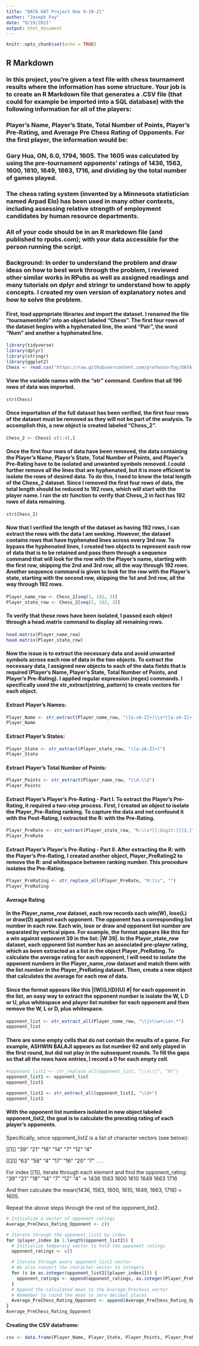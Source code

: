 ```yaml
---
title: "DATA 607 Project One 9-19-21"
author: "Joseph Foy"
date: "9/19/2021"
output: html_document
---
```


```r
knitr::opts_chunk$set(echo = TRUE)
```

## R Markdown

### In this project, you’re given a text file with chess tournament results where the information has some structure. Your job is to create an R Markdown file that generates a .CSV file (that could for example be imported into a SQL database) with the following information for all of the players:

### Player’s Name, Player’s State, Total Number of Points, Player’s Pre-Rating, and Average Pre Chess Rating of Opponents.  For the first player, the information would be:

### Gary Hua, ON, 6.0, 1794, 1605.  The 1605 was calculated by using the pre-tournament opponents’ ratings of 1436, 1563, 1600, 1610, 1649, 1663, 1716, and dividing by the total number of games played.

### The chess rating system (invented by a Minnesota statistician named Arpad Elo) has been used in many other contexts, including assessing relative strength of employment candidates by human resource departments.

### All of your code should be in an R markdown file (and published to rpubs.com); with your data accessible for the person running the script.

### Background: In order to understand the problem and draw ideas on how to best work through the problem, I reviewed other similar works in RPubs as well as assigned readings and many tutorials on dplyr and stringr to understand how to apply concepts.  I created my own version of explanatory notes and how to solve the problem.  

#### First, load appropriate libraries and import the dataset. I renamed the file "tournamentinfo" into an object labeled "Chess".  The first four rows of the dataset begins with a hyphenated line, the word "Pair", the word "Num" and another a hyphenated line.   

```r
library(tidyverse)
library(dplyr)
library(stringr)
library(ggplot2)
Chess <- read.csv("https://raw.githubusercontent.com/professorfoy/DATA-607/main/tournamentinfo.txt", header = FALSE)
```

#### View the variable names with the "str" command.  Confirm that all 196 rows of data was imported. 

```r
str(Chess)
```

#### Once importation of the full dataset has been verified, the first four rows of the dataset must be removed as they will not be part of the analysis. To accomplish this, a new object is created labeled "Chess_2".

```r
Chess_2 <- Chess[-c(1:4),]
```

####  Once the first four rows of data have been removed, the data containing the Player’s Name, Player’s State, Total Number of Points, and Player’s Pre-Rating have to be isolated and unwanted symbols removed.  I could further remove all the lines that are hyphenated, but it is more efficient to isolate the rows of desired data.  To do this, I need to know the total length of the Chess_2 dataset.  Since I removed the first four rows of data, the total length should be reduced to 192 rows, which will start with the player name.  I ran the str function to verify that Chess_2 in fact has 192 rows of data remaining.  

```r
str(Chess_2)
```
#### Now that I verified the length of the dataset as having 192 rows, I can extract the rows with the data I am seeking.  However, the dataset contains rows that have hyphenated lines across every 3rd row.  To bypass the hyphenated lines, I created two objects to represent each row of data that is to be retained and pass them through a sequence command that will look for the row with the Player's name, starting with the first row, skipping the 2nd and 3rd row, all the way through 192 rows.  Another sequence command is given to look for the row with the Player's state, starting with the second row, skipping the 1st and 3rd row, all the way through 192 rows. 

```r
Player_name_row <- Chess_2[seq(1, 192, 3)]
Player_state_row <- Chess_2[seq(2, 192, 3)]
```

#### To verify that these rows have been isolated, I passed each object through a head.matrix command to display all remaining rows.

```r
head.matrix(Player_name_row)
head.matrix(Player_state_row)
```

#### Now the issue is to extract the necessary data and avoid unwanted symbols across each row of data in the two objects. To extract the necessary data, I assigned new objects to each of the data fields that is required (Player’s Name, Player’s State, Total Number of Points, and Player’s Pre-Rating).  I applied regular expression (regex) commands. I specifically used the str_extract(string, pattern) to create vectors for each object.

#### Extract Player's Names:

```r
Player_Name <- str_extract(Player_name_row, "([a-zA-Z]+)\\s*([a-zA-Z]+)\\s*+([a-zA-Z]+)\\s*+([a-zA-Z]+)")
Player_Name
```

#### Extract Player's States:

```r
Player_State <- str_extract(Player_state_row, "([a-zA-Z]+)")
Player_State
```

#### Extract Player's Total Number of Points:

```r
Player_Points <- str_extract(Player_name_row, "\\d.\\d")
Player_Points
```

#### Extract Player's Player’s Pre-Rating - Part I.  To extract the Player's Pre-Rating, it required a two-step process.  First, I created an object to isolate the Player_Pre-Rating ranking.  To capture the data and not confound it with the Post-Rating, I extracted the R: with the Pre-Rating.  

```r
Player_PreRate <- str_extract(Player_state_row, "R:\\s*[[:digit:]]{3,}")
Player_PreRate
```

#### Extract Player's Player’s Pre-Rating - Part II.  After extracting the R: with the Player's Pre-Rating, I created another object, Player_PreRating2 to remove the R: and whitespace between ranking number.  This procedure isolates the Pre-Rating.    

```r
Player_PreRating <- str_replace_all(Player_PreRate, "R:\\s", "")
Player_PreRating
```


#### Average Rating

#### 

#### In the Player_name_row dataset, each row records each win(W), lose(L) or draw(D) against each opponent. The opponent has a corresponding list number in each row.  Each win, lose or draw and opponent list number are separated by vertical pipes.  For example, the format appears like this for a win against opponent 39 in the list: |W   39|. In the Player_state_row dataset, each opponent list number has an associated pre-player rating, which as been extracted as a list in the object Player_PreRating. To calculate the average rating for each opponent, I will need to isolate the opponent numbers in the Player_name_row dataset and match them with the list number in the Player_PreRating dataset. Then, create a new object that calculates the average for each row of data.

#### Since the format appears like this |(W)(L)(D)(U)  #| for each opponent in the list, an easy way to extract the opponent number is isolate the W, L D or U, plus whitespace and player list number for each opponent and then remove the W, L or D, plus whitespace.   

```r
opponent_list <- str_extract_all(Player_name_row, "\\|+\\w+\\s+.*")
opponent_list
```


#### There are some empty cells that do not contain the results of a game.  For example, ASHWIN BALAJI appears as list number 62 and only played in the first round, but did not play in the subsequent rounds. To fill the gaps so that all the rows have entries, I record a 0 for each empty cell.

```r
#opponent_list1 <- str_replace_all(opponent_list, "\\s\\|", "0|")
opponent_list1 <- opponent_list
opponent_list1
```

```r
opponent_list2 <- str_extract_all(opponent_list1, "\\d+")
opponent_list2
```

#### With the opponent list numbers isolated in new object labeled opponent_list2, the goal is to calculate the prerating rating of each player's opponents.

Specifically, since opponent_list2 is a list of character vectors (see below):

[[1]]
"39" "21" "18" "14" "7"  "12" "4" 

[[2]]
"63" "58" "4"  "17" "16" "20" "7" 
.
. 
.

For index [[1]], iterate through each element and find the opponent_rating:
"39" "21" "18" "14" "7"  "12" "4"  -> 1436 1563 1600 1610 1649 1663 1716 

And then calculate the mean(1436, 1563, 1600, 1610, 1649, 1663, 1716) = 1605.

Repeat the above steps through the rest of the opponent_list2.


```r
# Initialize a vector of opponent ratings
Average_PreChess_Rating_Opponent <- c()

# Iterate through the opponent_list2 by index
for (player_index in 1:length(opponent_list2)) {
  # Initialize temporary vector to hold the opponent ratings
  opponent_ratings <- c()

  # Iterate through every opponent_list2 vector
  # We also convert the character vector to integers
  for (s in as.integer(opponent_list2[[player_index]])) {
    opponent_ratings <- append(opponent_ratings, as.integer(Player_PreRating[[s]]))
  }
  # Append the calculated mean to the Average_Prechess vector
  # Remember to round the mean to zero decimal places
  Average_PreChess_Rating_Opponent <- append(Average_PreChess_Rating_Opponent, round(mean(opponent_ratings))[1])
}
Average_PreChess_Rating_Opponent
```



#### Creating the CSV dataframe:

```r
csv <- data.frame(Player_Name, Player_State, Player_Points, Player_PreRating, Average_PreChess_Rating_Opponent);csv
```


